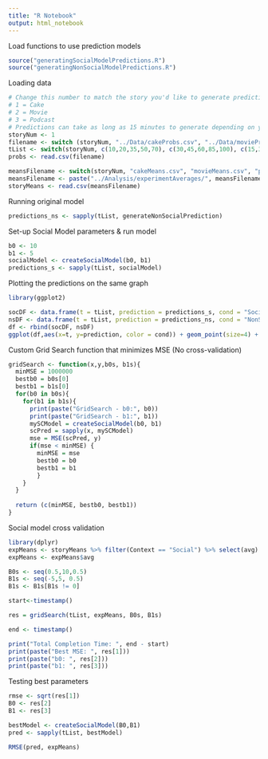 ```yaml
---
title: "R Notebook"
output: html_notebook
---
```


Load functions to use prediction models

```r
source("generatingSocialModelPredictions.R")
source("generatingNonSocialModelPredictions.R")
```

<!-- Add a new chunk by clicking the *Insert Chunk* button on the toolbar or by pressing *Ctrl+Alt+I*. -->

<!-- When you save the notebook, an HTML file containing the code and output will be saved alongside it (click the *Preview* button or press *Ctrl+Shift+K* to preview the HTML file). -->

Loading data
```r
# Change this number to match the story you'd like to generate predictions for
# 1 = Cake
# 2 = Movie
# 3 = Podcast
# Predictions can take as long as 15 minutes to generate depending on your largest value of t you're predicting for.
storyNum <- 1
filename <- switch (storyNum, "../Data/cakeProbs.csv", "../Data/movieProbs.csv","../Data/podcastProbs.csv")
tList <- switch(storyNum, c(10,20,35,50,70), c(30,45,60,85,100), c(15,30,55,75,105))
probs <- read.csv(filename)

meansFilename <- switch(storyNum, "cakeMeans.csv", "movieMeans.csv", "podcastMeans.csv")
meansFilename <- paste("../Analysis/experimentAverages/", meansFilename, sep="")
storyMeans <- read.csv(meansFilename)
```


Running original model
```r
predictions_ns <- sapply(tList, generateNonSocialPrediction)

```


Set-up Social Model parameters & run model
```r
b0 <- 10
b1 <- 5
socialModel <- createSocialModel(b0, b1)
predictions_s <- sapply(tList, socialModel)
```

Plotting the predictions on the same graph
```r
library(ggplot2)

socDF <- data.frame(t = tList, prediction = predictions_s, cond = "Social")
nsDF <- data.frame(t = tList, prediction = predictions_ns, cond = "NonSocial")
df <- rbind(socDF, nsDF)
ggplot(df,aes(x=t, y=prediction, color = cond)) + geom_point(size=4) + scale_x_continuous(breaks = tList)
```
Custom Grid Search function that minimizes MSE (No cross-validation)

```r
gridSearch <- function(x,y,b0s, b1s){
  minMSE = 1000000
  bestb0 = b0s[0]
  bestb1 = b1s[0]
  for(b0 in b0s){
    for(b1 in b1s){
      print(paste("GridSearch - b0:", b0))
      print(paste("GridSearch - b1:", b1))
      mySCModel = createSocialModel(b0, b1)
      scPred = sapply(x, mySCModel) 
      mse = MSE(scPred, y)
      if(mse < minMSE) {
        minMSE = mse
        bestb0 = b0
        bestb1 = b1
        }
    }
  }
  
  return (c(minMSE, bestb0, bestb1))
}
```



Social model cross validation

```r
library(dplyr)
expMeans <- storyMeans %>% filter(Context == "Social") %>% select(avg)
expMeans <- expMeans$avg

B0s <- seq(0.5,10,0.5)
B1s <- seq(-5,5, 0.5)
B1s <- B1s[B1s != 0]

start<-timestamp()

res = gridSearch(tList, expMeans, B0s, B1s)

end <- timestamp()

print("Total Completion Time: ", end - start)
print(paste("Best MSE: ", res[1]))
print(paste("b0: ", res[2]))
print(paste("b1: ", res[3]))
```

Testing best parameters

```r
rmse <- sqrt(res[1])
B0 <- res[2]
B1 <- res[3]

bestModel <- createSocialModel(B0,B1)
pred <- sapply(tList, bestModel)

RMSE(pred, expMeans)
```

